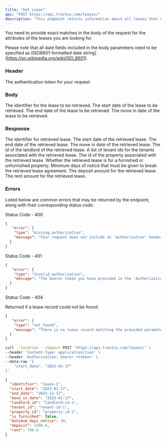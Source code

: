```yaml
---
title: "Get Lease"
api: "POST https://api.travtus.com/leases/"
description: "This endpoint returns information about all leases that match the given parameters."
---
```


You need to provide exact matches in the body of the request for the attributes of the leases you are looking for.

Please note that all date fields included in the body parameters need to be specified as [ISO8601-formatted date string] (https://en.wikipedia.org/wiki/ISO_8601).

### Header

<ParamField header="Auhtorization" type="string" default="none" required>
  The authentication token for your request
</ParamField>

### Body

<ParamField body="identifier" type="string" default="none">
  The identifier for the lease to be retrieved.
</ParamField>

<ParamField body="start_date" type="string" default="none">
  The start date of the lease to be retrieved.
</ParamField>

<ParamField body="end_date" type="string" default="none">
  The end date of the lease to be retrieved.
</ParamField>

<ParamField body="move_in_date" type="string" default="none">
  The move in date of the lease to be retrieved.
</ParamField>

### Response

<ResponseField name="identifier" type="string" default="none">
  The identifier for retrieved lease.
</ResponseField>

<ResponseField name="start_date" type="string" default="none">
  The start date of the retrieved lease.
</ResponseField>

<ResponseField name="end_date" type="string" default="none">
  The end date of the retrieved lease.
</ResponseField>

<ResponseField name="move_in_date" type="string" default="none">
  The move in date of the retrieved lease.
</ResponseField>

<ResponseField name="landlord_id" type="string" default="none">
  The id of the landlord of the retrieved lease.
</ResponseField>

<ResponseField name="tenant_id" type="[string]" default="none">
  A list of tenant ids for the tenants associated with the retrieved lease.
</ResponseField>

<ResponseField name="property_id" type="string" default="none">
  The id of the property associated with the retrieved lease.
</ResponseField>

<ResponseField name="is_furnished" type="boolean" default="none">
  Whether the retrieved lease is for a furnished or unfurnished property.
</ResponseField>

<ResponseField name="minimum_days_notice" type="integer" default="none">
  Minimum days of notice that must be given to break the retrieved lease agreement.
</ResponseField>

<ResponseField name="deposit" type="float" default="none">
  The deposit amount for the retrieved lease.
</ResponseField>

<ResponseField name="rent" type="float" default="none">
  The rent amount for the retrieved lease.
</ResponseField>

### Errors
Listed below are common errors that may be returned by the endpoint, along with their corresponding status code.

Status Code - 400
```json Missing Authorization header
{
   "error": {
    "type": "missing_authorization",
    "message": "Your request does not include an 'Authorization' header with a bearer token for your account."
  }
}
```

Status Code - 401
```json Invalid/Expired Authorization header bearer token value
{
   "error": {
    "type": "invalid_authorization",
    "message": "The bearer token you have provided in the 'Authorization' header is invalid."
  }
}

```

Status Code - 404

Returned if a lease record could not be found.
```json No lease record found for the provided parameters
{
   "error": {
    "type": "not_found",
    "message": "There is no lease record matching the provided parameters."
  }
}

```

<RequestExample>

```bash Request
curl --location --request POST 'https://api.travtus.com/leases/' \
--header 'Content-Type: application/json' \
--header 'Authorization: bearer <token>' \
--data-raw '{
    "start_date": "2023-01-17"
}'
```

</RequestExample>

<ResponseExample>

```json Response
{
  "identifier": "lease-1",
  "start_date": "2023-01-17",
  "end_date": "2023-12-17",
  "move_in_date": "2023-01-17",
  "landlord_id": "landlord-id-1",
  "tenant_id": "tenant-id-1",
  "property_id": "property-id-1",
  "is_furnished": false,
  "minimum_days_notice": 30,
  "deposit": 1400.0,
  "rent": 700.0
}
```

</ResponseExample>

